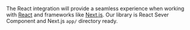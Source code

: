 The React integration will provide a seamless experience when working with
[React](https://reactjs.org) and frameworks like [Next.js](https://nextjs.org). Our library is
React Sever Component and Next.js `app/` directory ready.
